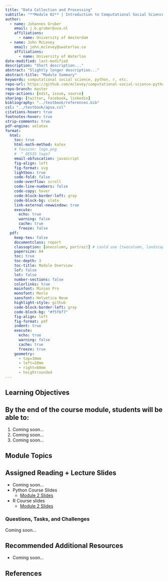 ```yaml
---
title: "Data Collection and Processing"
subtitle: "**Module 02** | Introduction to Computational Social Science"
author: 
  - name: Johannes Gruber
    email: j.b.gruber@uva.nl
    affiliations:
      - name: University of Amsterdam
  - name: John McLevey
    email: john.mclevey@uwaterloo.ca
    affiliations:
      - name: University of Waterloo
date-modified: last-modified
description: "Short description..."
abstract: "Slightly longer description..."
abstract-title: "Module Summary"
keywords: computational social science, python, r, etc.
repo-url: https://github.com/mclevey/computational-social-science-python-r/
repo-branch: master
repo-actions: [edit, issue, source]
sharing: [twitter, facebook, linkedin]
bibliography: "../textbook/references.bib"
csl: "../textbook/apsa.csl"
citations-hover: true
footnotes-hover: true
strip-comments: true
pdf-engine: xelatex
format:
  html:
    toc: true
    html-math-method: katex
    # favicon: logo.png
    #  ^ GESIS logo?
    email-obfuscation: javascript
    fig-align: left
    fig-format: svg
    lightbox: true
    code-fold: false
    code-overflow: scroll
    code-line-numbers: false
    code-copy: hover
    code-block-border-left: gray 
    code-block-bg: slate
    link-external-newwindow: true
    execute:
      echo: true
      warning: false
      cache: true
      freeze: false
  pdf:
    keep-tex: false
    documentclass: report
    classoption: [onecolumn, portrait] # could use [twocolumn, landscape] if there is a lot of text content.
    papersize: A4
    toc: true
    toc-depth: 3
    toc-title: Module Overview
    lof: false
    lot: false
    number-sections: false
    colorlinks: true
    mainfont: Minion Pro
    monofont: Menlo
    sansfont: Helvetica Neue
    highlight-style: github
    code-block-border-left: gray
    code-block-bg: "#f5f6f7"
    fig-align: left
    fig-format: pdf
    indent: true
    execute:
      echo: true
      warning: false
      cache: true
      freeze: true
    geometry:
      - top=30mm
      - left=20mm
      - right=60mm
      - heightrounded
---
```


## Learning Objectives

:::{.callout-note collapse="false"}
## By the end of the course module, students will be able to: 
1. Coming soon...
2. Coming soon...
3. Coming soon...
:::

## Module Topics

## Assigned Reading + Lecture Slides

- Coming soon... 
- Python Course Slides
  - [Module 2 Slides](../../python-slides/Python-02.qmd)
- R Course slides 
  - [Module 2 Slides](../../r-slides/R-02.qmd)

### Questions, Tasks, and Challenges

Coming soon...

## Recommended Additional Resources

- Coming soon...

## References